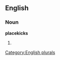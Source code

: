 
==English==

===Noun===
'''placekicks'''

# {{plural of|[[placekick]]}}

[[Category:English plurals]]